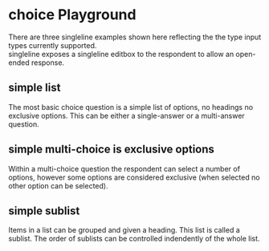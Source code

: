 
<Meta of={ChoiceStories} title="Templates/choice" />

# choice Playground
There are three singleline examples shown here reflecting the the type input types currently supported.  
singleline exposes a singleline editbox to the respondent to allow an open-ended response. 

## simple list
The most basic choice question is a simple list of options, no headings no exclusive options.  This can be either a single-answer or a multi-answer question.
<Canvas of={ChoiceStories.TSimpleList} />
<Controls of={ChoiceStories.TSimpleList} />

## simple multi-choice is exclusive options
Within a multi-choice question the respondent can select a number of options, however some options are considered exclusive (when selected no other option can be selected).
<Canvas of={ChoiceStories.TSimplePlusExclusive} />
<Controls of={ChoiceStories.TSimTSimplePlusExclusivepleList} />


## simple sublist
Items in a list can be grouped and given a heading.  This list is called a sublist.  The order of sublists can be controlled indendently of the whole list.
<Canvas of={ChoiceStories.TSimpleSublist} />
<Controls of={ChoiceStories.TSimpleSublist} />